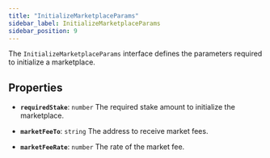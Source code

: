 ```yaml
---
title: "InitializeMarketplaceParams"
sidebar_label: InitializeMarketplaceParams
sidebar_position: 9
---
```


The `InitializeMarketplaceParams` interface defines the parameters required to initialize a marketplace.

## Properties

- **`requiredStake`**: `number`
The required stake amount to initialize the marketplace.

- **`marketFeeTo`**: `string`
The address to receive market fees.

- **`marketFeeRate`**: `number`
The rate of the market fee.
